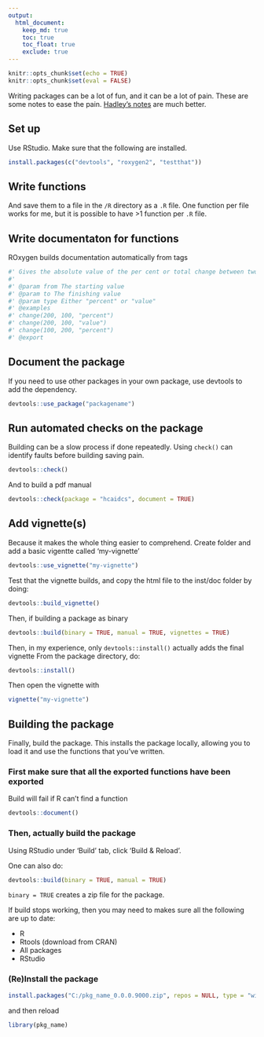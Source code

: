 ---
output:
  html_document:
    keep_md: true
    toc: true
    toc_float: true
    exclude: true
---

```{r setup, include=FALSE}
knitr::opts_chunk$set(echo = TRUE)
knitr::opts_chunk$set(eval = FALSE)
```

Writing packages can be a lot of fun, and it can be a lot of pain. 
These are some notes to ease the pain.
[Hadley's notes](http://r-pkgs.had.co.nz/) are much better.

## Set up

Use RStudio. Make sure that the following are installed. 

```{r}
install.packages(c("devtools", "roxygen2", "testthat"))
```

## Write functions

And save them to a file in the `/R` directory as a `.R` file.
One function per file works for me, but it is possible to have >1 function per `.R` file. 

## Write documentaton for functions
ROxygen builds documentation automatically from tags

```{r}
#' Gives the absolute value of the per cent or total change between two values
#'
#' @param from The starting value
#' @param to The finishing value
#' @param type Either "percent" or "value"
#' @examples
#' change(200, 100, "percent")
#' change(200, 100, "value")
#' change(100, 200, "percent")
#' @export
```

## Document the package

If you need to use other packages in your own package, use devtools to add the dependency.

```{r}
devtools::use_package("packagename")
```

## Run automated checks on the package

Building can be a slow process if done repeatedly. 
Using `check()` can identify faults before building saving pain.

```{r}
devtools::check()
```

And to build a pdf manual

```{r}
devtools::check(package = "hcaidcs", document = TRUE)
```

## Add vignette(s)

Because it makes the whole thing easier to comprehend.
Create folder and add a basic vigentte called 'my-vignette'
```{r}
devtools::use_vignette("my-vignette")
```

Test that the vignette builds, and copy the html file to the inst/doc folder by doing:
```{r}
devtools::build_vignette()
```

Then, if building a package as binary 
```{r}
devtools::build(binary = TRUE, manual = TRUE, vignettes = TRUE)
```

Then, in my experience, only `devtools::install()` actually adds the final vignette
From the package directory, do: 
```{r}
devtools::install()
```

Then open the vignette with 

```{r}
vignette("my-vignette")
```

## Building the package

Finally, build the package. 
This installs the package locally, allowing you to load it and use the functions that you've written. 

### First make sure that all the exported functions have been exported

Build will fail if R can't find a function
```{r}
devtools::document()
```

### Then, actually build the package
Using RStudio under 'Build' tab, click 'Build & Reload'.

One can also do: 
```{r}
devtools::build(binary = TRUE, manual = TRUE)
```
`binary = TRUE` creates a zip file for the package. 

If build stops working, then you may need to makes sure all the following are up to date:

* R
* Rtools (download from CRAN)
* All packages
* RStudio

### (Re)Install the package

```{r}
install.packages("C:/pkg_name_0.0.0.9000.zip", repos = NULL, type = "win.binary")
```
and then reload
```{r}
library(pkg_name)
```